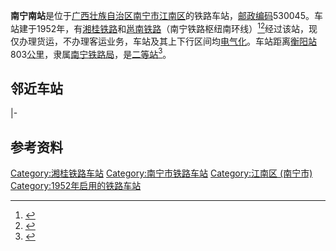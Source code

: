 {{noteTA
|1=zh-cn:始发车次; zh-hk:列車班次;
|2=zh-cn:车次; zh-hk:班次;
}}
{{Infobox China railway station
|车站名称 = 南宁南站
|图片 = 
|图片介绍 = 
|其他名称 = 
|车站拼音 = Nanningnan
|英文名称 = Nanningnan Railway Station<ref>{{Cite web |url=http://news.sina.com.cn/o/2012-09-18/080725196193.shtml |title=铁道部:火车站名含"东西南北"统一改用拼音 |accessdate=2017-02-16 |archive-date=2017-07-30 |archive-url=https://web.archive.org/web/20170730073100/http://news.sina.com.cn/o/2012-09-18/080725196193.shtml |dead-url=no }}</ref><ref>{{cite journal |author=[[铁道部运输局|铁道部运输局]] |journal = 铁路客货运输专刊 |year=2012 |issue=4 |title = 关于明确铁路车站站名英文译法的通知 |id = 运营运调电[2012]1911号 |page = 6}}</ref>
|车站代码 = 36449<ref>{{cite book|title=中华人民共和国铁路车站代码（GB/T 10302-2010）|publisher=中国标准出版社|year=2010|isbn=155066140495|ignore-isbn-error=true|pages=26}}</ref>
|电报码 = NUZ<ref>{{cite book|author=铁道部电子计算技术中心, 铁道部运输局|title=铁路车站站名代码表：TMIS使用|publisher=中国铁道出版社|location=北京|year=1998|isbn=9787113030995|pages=78}}</ref><ref>{{cite book|author=[[中华人民共和国铁道部|中华人民共和国铁道部]]|title=铁路电报站名略号（2012）|publisher=中国铁道出版社|location=北京|year=2012|unified=15113·3468|pages=92}}</ref>
|拼音码 = NNN
|车站位置 = [[广西壮族自治区|广西壮族自治区]][[南宁市|南宁市]][[江南区_(南宁市)|江南区]][[沙井街道_(南宁市)|沙井街道]]
|坐标 = {{coord|22.777572|108.239468|display=inline,title}}
|归属 = [[南宁局集团|南宁局集团]]
|线路 = [[湘桂铁路|湘桂铁路]]、[[邕南铁路|邕南铁路]]
|车站等级 = [[二等站_(中铁)|二等站]]
}}
'''南宁南站'''是位于[[广西壮族自治区|广西壮族自治区]][[南宁市|南宁市]][[江南区_(南宁市)|江南区]]的铁路车站，[[邮政编码|邮政编码]]530045。车站建于1952年，有[[湘桂铁路|湘桂铁路]]和[[邕南铁路|邕南铁路]]（南宁铁路枢纽南环线）<ref>{{cite news|author=彭金华; 陈凯; 陈辉; 张振鹏|url=http://www.peoplerail.com/rail/show-478-229762-1.html|title=新建云桂铁路南环线“四电”工程开通并送电成功|publisher=[[人民铁道|人民铁道]]|date=2015-07-01|accessdate=2019-05-19|archive-date=2020-04-28|archive-url=https://web.archive.org/web/20200428054938/http://www.peoplerail.com/rail/show-478-229762-1.html|dead-url=no}}</ref><ref>{{cite journal|author=[[中国铁路总公司|中国铁路总公司]]|title=铁总货电〔2018〕54号 中国铁路总公司关于邕南线增建二线工程开办货运营业有关事项的通知|journal=铁路客货运输专刊|year=2018|issue=2、3|publisher=[[中国铁道出版社|中国铁道出版社]]|pages=20-21}}</ref>经过该站，现仅办理货运，不办理客运业务，车站及其上下行区间均[[电气化|电气化]]。车站距离[[衡阳站|衡阳站]]803[[公里|公里]]，隶属[[南宁铁路局|南宁铁路局]]，是[[二等站_(中铁)|二等站]]<ref>{{Cite book|title=中国铁路站名词典|last=孙本祥主编|first=|publisher=北京：[[中国铁道出版社|中国铁道出版社]]|year=2003.04|isbn=7-113-03941-3|location=|pages=480}}</ref>。

== 邻近车站 ==
{{start rail box|[[中華人民共和國鐵路運輸|中国铁路]]}}
{{s-inop|[[南化站|南化站]]|{{站|衡阳}}方向}}
{{s-line|[[湘桂铁路|湘桂铁路]]<br />← 5km 南宁南站 6km →}}
{{s-inop|[[金鸡村站|金鸡村站]]|{{站|同登}}方向}}
|-
{{s-inop|[[沙井站_(铁路)|沙井站]]|{{站|邕宁}}方向}}
{{s-line|[[邕南铁路|邕南铁路]]<br />← 10km 南宁南站 {{0}}{{0}}{{0}}{{0}} {{0}}{{0}}}}
{{terminus}}
{{end box}}

== 参考资料 ==
{{reflist}}

{{湘桂铁路}}
{{南昆铁路}}
{{邕南铁路}}
{{Railwaystation-stub}}
{{Guangxi-stub}}
[[Category:湘桂铁路车站|Category:湘桂铁路车站]]
[[Category:南宁市铁路车站|Category:南宁市铁路车站]]
[[Category:江南区_(南宁市)|Category:江南区 (南宁市)]]
[[Category:1952年启用的铁路车站|Category:1952年启用的铁路车站]]
